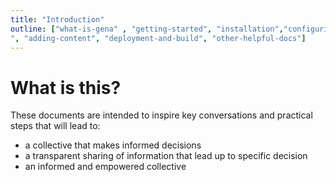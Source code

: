 ```yaml
---
title: "Introduction"
outline: ["what-is-gena" , "getting-started", "installation","configuring-the-sidebar
", "adding-content", "deployment-and-build", "other-helpful-docs"]
---
```


# What is this?

These documents are intended to inspire key conversations and practical steps that will lead to:

- a collective that makes informed decisions
- a transparent sharing of information that lead up to specific decision
- an informed and empowered collective